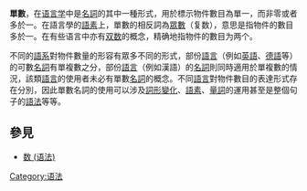 {{for|[[數學|數學]]上的單數|奇數}}

'''單數'''，在[[语言学|语言学]]中是[[名詞|名詞]]的其中一種形式，用於標示物件數目為單一，而非零或者多於一。在語言學的[[語素|語素]]上，單數的相反詞為[[眾數_(語言學)|眾數]]（复数），意思是指物件的數目多於一。在有些语言中亦有[[双数_(语言学)|双数]]的概念，精确地指物件的數目为两个。

不同的[[語系|語系]]對物件數量的形容有眾多不同的形式，部份[[語言|語言]]（例如[[英語|英語]]、[[德語|德語]]等）的可數[[名詞|名詞]]有單複數之分，部份[[語言|語言]]（例如漢語）的[[名詞|名詞]]則同時適用於單複數的情況，該類[[語言|語言]]的使用者未必有單數[[名詞|名詞]]的概念。不同[[語言|語言]]對物件數目的表達形式存在分別，因此單數名詞的使用可以涉及[[詞形變化|詞形變化]]、[[語素|語素]]、[[量詞|量詞]]的運用甚至是整個句子的[[語法|語法]]等等。

== 參見 ==
* [[数_(语法)|数 (语法)]]

[[Category:语法|Category:语法]]
